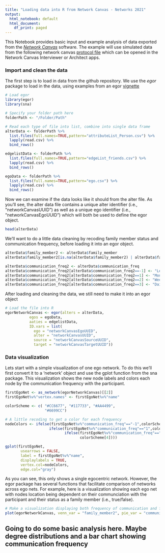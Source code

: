 ```yaml
---
title: "Loading data into R from Network Canvas - Networks 2021"
output:
  html_notebook: default
  html_document:
    df_print: paged
---
```


This Notebook provides basic input and example analysis of data exported from the [*Network Canvas*](http://networkcanvas.com) software. The example will use simulated data from the following network canvas [protocol file](need to add github link to protocol file) which can be opened in the Network Canvas Interviewer or Architect apps.

### Import and clean the data 

The first step is to load in data from the github repository. We use the *egor* package to load in the data, using examples from an egor [vignette](https://cran.r-project.org/web/packages/egor/vignettes/using_egor.html)


```r
# Load egor
library(egor)
library(sna)

# Specify your folder path here 
folderPath <- "/Folder/Path"

# Read each type of file into list, combine into single data frame
alterData <- folderPath %>%
  list.files(full.names=TRUE,pattern="attributeList_Person.csv") %>%
  lapply(read.csv) %>%
  bind_rows()

edgelistData <- folderPath %>%
  list.files(full.names=TRUE,pattern="edgeList_friends.csv") %>%
  lapply(read.csv) %>%
  bind_rows()

egoData <- folderPath %>%
  list.files(full.names=TRUE,pattern="ego.csv") %>%
  lapply(read.csv) %>%
  bind_rows()
```

Now we can examine if the data looks like it should from the alter file. As you'll see, the alter data file contains a unique alter identifier (i.e., "networkCanvasUUID") as well as a unique ego identifier (i.e., "networkCanvasEgoUUID") which will both be used to define the egor object.
```r
head(alterData)
```

We'll want to do a little data cleaning by recoding family member status and communication frequency, before loading it into an egor object.
```r
alterData$family_member2 <- alterData$family_member
alterData$family_member2[is.na(alterData$family_member2) | alterData$family_member2==""] <- "false"

alterData$communication_freq2 <- alterData$communication_freq
alterData$communication_freq2[alterData$communication_freq2==-1] <- "Less than \n monthly"
alterData$communication_freq2[alterData$communication_freq2==1] <- "Monthly"
alterData$communication_freq2[alterData$communication_freq2==2] <- "Weekly"
alterData$communication_freq2[alterData$communication_freq2==3] <- "Daily"

```

After loading and cleaning the data, we still need to make it into an egor object
```r
# Load the file into R
egorNetworkCanvas <- egor(alters = alterData,
           egos = egoData,
           aaties = edgelistData,
           ID.vars = list(
             ego = "networkCanvasEgoUUID",
             alter = "networkCanvasUUID",
             source = "networkCanvasSourceUUID",
             target = "networkCanvasTargetUUID"))
```

### Data visualization

Lets start with a simple visualization of one ego network. To do this we'll first convert it to a 'network' object and use the gplot function from the sna package. This visualization shows the new node labels and colors each node by the communication frequency with the participant.
```r

firstEgoNet <- as_network(egorNetworkCanvas)[[2]]
firstEgoNet%v%"vertex.names" <- firstEgoNet%v%"name"

colorScheme <- c( "#CC6677", "#117733", "#AA4499", 
                  "#6699CC")

# A little recoding to get a color for each frequency
nodeColors <- ifelse(firstEgoNet%v%"communication_freq"=="-1",colorScheme[1],
                    ifelse(firstEgoNet%v%"communication_freq"=="1",colorScheme[2],
                           ifelse(firstEgoNet%v%"communication_freq"=="2",colorScheme[3],
                                  colorScheme[4])))

gplot(firstEgoNet,
       usearrows = FALSE,
       label = firstEgoNet%v%"name",
       displaylabels = TRUE,
       vertex.col=nodeColors,
       edge.col="gray")
```

As you can see, this only shows a single egocentric network. However, the egor package has several functions that facilitate comparison of networks across ego nets. For example, here is a visualization showing each ego net with nodes location being dependent on their communciation with the participant and their status as a family member (i.e., true/false).

```r
# Make a visualization displaying both frequency of communication and family member status
plot(egorNetworkCanvas, venn_var = "family_member2", pie_var = "communication_freq2", type = "egogram")
```

## Going to do some basic analysis here. Maybe degree distributions and a bar chart showing communication frequency 

